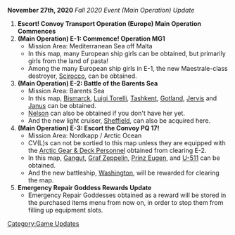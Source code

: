 '''November 27th, 2020''' ''Fall 2020 Event (Main Operation) Update''
#''' Escort! Convoy Transport Operation (Europe) Main Operation Commences'''
#'''(Main Operation) E-1: Commence! Operation MG1'''
#* Mission Area: Mediterranean Sea off Malta
#* In this map, many European ship girls can be obtained, but primarily girls from the land of pasta!
#* Among the many European ship girls in E-1, the new Maestrale-class destroyer, [[Scirocco]], can be obtained.
#'''(Main Operation) E-2: Battle of the Barents Sea'''
#* Mission Area: Barents Sea
#* In this map, [[Bismarck]], [[Luigi Torelli]], [[Tashkent]], [[Gotland]], [[Jervis]] and [[Janus]] can be obtained.
#* [[Nelson]] can also be obtained if you don't have her yet.
#* And the new light cruiser, [[Sheffield]], can also be acquired here.
#'''(Main Operation) E-3: Escort the Convoy PQ 17!'''
#* Mission Area: Nordkapp / Arctic Ocean
#* CV(L)s can not be sortied to this map unless they are equipped with the [[Arctic Gear & Deck Personnel]] obtained from clearing E-2.
#* In this map, [[Gangut]], [[Graf Zeppelin]], [[Prinz Eugen]], and [[U-511]] can be obtained.
#* And the new battleship, [[Washington]], will be rewarded for clearing the map.
#'''Emergency Repair Goddess Rewards Update'''
#* Emergency Repair Goddesses obtained as a reward will be stored in the purchased items menu from now on, in order to stop them from filling up equipment slots.
[[Category:Game Updates]]